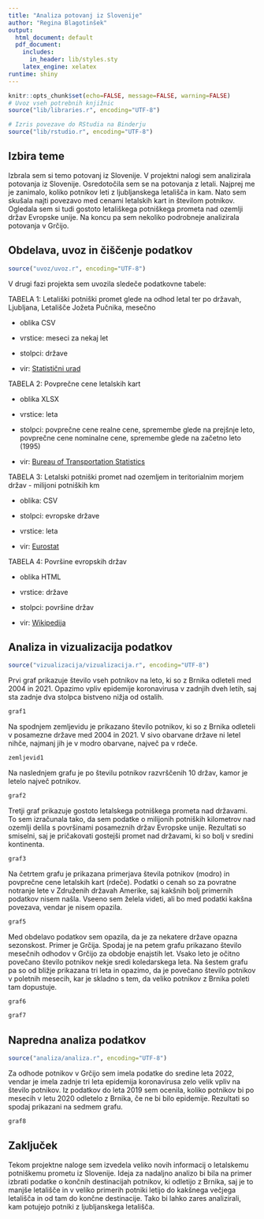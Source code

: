 ```yaml
---
title: "Analiza potovanj iz Slovenije"
author: "Regina Blagotinšek"
output:
  html_document: default
  pdf_document:
    includes:
      in_header: lib/styles.sty
    latex_engine: xelatex
runtime: shiny
---
```


```r
knitr::opts_chunk$set(echo=FALSE, message=FALSE, warning=FALSE)
# Uvoz vseh potrebnih knjižnic
source("lib/libraries.r", encoding="UTF-8")
```

```r
# Izris povezave do RStudia na Binderju
source("lib/rstudio.r", encoding="UTF-8")
```

## Izbira teme
Izbrala sem si temo potovanj iz Slovenije. V projektni nalogi sem analizirala potovanja iz Slovenije. Osredotočila sem se na potovanja z letali. Najprej me je zanimalo, koliko potnikov leti z ljubljanskega letališča in kam. Nato sem skušala najti povezavo med cenami letalskih kart in številom potnikov. Ogledala sem si tudi gostoto letališkega potniškega prometa nad ozemlji držav Evropske unije. Na koncu pa sem nekoliko podrobneje analizirala potovanja v Grčijo.


## Obdelava, uvoz in čiščenje podatkov

```r
source("uvoz/uvoz.r", encoding="UTF-8")
```

V drugi fazi projekta sem uvozila sledeče podatkovne tabele:

TABELA 1: Letališki potniški promet glede na odhod letal ter po državah, Ljubljana, Letališče Jožeta Pučnika, mesečno

* oblika CSV

* vrstice: meseci za nekaj let

* stolpci: države

* vir: [Statistični urad](<https://pxweb.stat.si/SiStatData/pxweb/sl/Data/-/2221901S.px>)

TABELA 2: Povprečne cene letalskih kart

* oblika XLSX

* vrstice: leta

* stolpci: povprečne cene realne cene, spremembe glede na prejšnje leto, povprečne cene nominalne cene, spremembe glede na začetno leto (1995)

* vir: [Bureau of Transportation Statistics](<https://www.bts.gov/content/annual-us-domestic-average-itinerary-fare-current-and-constant-dollars>)

TABELA 3: Letalski potniški promet nad ozemljem in teritorialnim morjem držav - milijoni potniških km

* oblika: CSV

* stolpci: evropske države

* vrstice: leta

* vir: [Eurostat](<https://ec.europa.eu/eurostat/databrowser/view/avia_tppa/default/table?lang=en>)

TABELA 4: Površine evropskih držav

* oblika HTML

* vrstice: države

* stolpci: površine držav

* vir: [Wikipedija](<https://en.wikipedia.org/wiki/European_Union>)

## Analiza in vizualizacija podatkov

```r
source("vizualizacija/vizualizacija.r", encoding="UTF-8")
```

Prvi graf prikazuje število vseh potnikov na leto, ki so z Brnika odleteli med 2004 in 2021. Opazimo vpliv epidemije koronavirusa v zadnjih dveh letih, saj sta zadnje dva stolpca bistveno nižja od ostalih.
```r
graf1
```
Na spodnjem zemljevidu je prikazano število potnikov, ki so z Brnika odleteli v posamezne države med 2004 in 2021. V sivo obarvane države ni letel nihče, najmanj jih je v modro obarvane, največ pa v rdeče.
```r
zemljevid1
```
Na naslednjem grafu je po številu potnikov razvrščenih 10 držav, kamor je letelo največ potnikov.
```r
graf2
```
Tretji graf prikazuje gostoto letalskega potniškega prometa nad državami. To sem izračunala tako, da sem podatke o milijonih potniških kilometrov nad ozemlji delila s površinami posameznih držav Evropske unije. Rezultati so smiselni, saj je pričakovati gostejši promet nad državami, ki so bolj v sredini kontinenta.
```r
graf3
```
Na četrtem grafu je prikazana primerjava števila potnikov (modro) in povprečne cene letalskih kart (rdeče). Podatki o cenah so za povratne notranje lete v Združenih državah Amerike, saj kakšnih bolj primernih podatkov nisem našla. Vseeno sem želela videti, ali bo med podatki kakšna povezava, vendar je nisem opazila. 
```r
graf5
```
Med obdelavo podatkov sem opazila, da je za nekatere države opazna sezonskost. Primer je Grčija. Spodaj je na petem grafu prikazano število mesečnih odhodov v Grčijo za obdobje enajstih let. Vsako leto je očitno povečano število potnikov nekje sredi koledarskega leta. Na šestem grafu pa so od bližje prikazana tri leta in opazimo, da je povečano število potnikov v poletnih mesecih, kar je skladno s tem, da veliko potnikov z Brnika poleti tam dopustuje.
```r
graf6
```

```r
graf7
```

## Napredna analiza podatkov

```r
source("analiza/analiza.r", encoding="UTF-8")
```
Za odhode potnikov v Grčijo sem imela podatke do sredine leta 2022, vendar je imela zadnje tri leta epidemija koronavirusa zelo velik vpliv na število potnikov. Iz podatkov do leta 2019 sem ocenila, koliko potnikov bi po mesecih v letu 2020 odletelo z Brnika, če ne bi bilo epidemije. Rezultati so spodaj prikazani na sedmem grafu.
```r
graf8
```

## Zaključek

Tekom projektne naloge sem izvedela veliko novih informacij o letalskemu potniškemu prometu iz Slovenije. Ideja za nadaljno analizo bi bila na primer izbrati podatke o končnih destinacijah potnikov, ki odletijo z Brnika, saj je to manjše letališče in v veliko primerih potniki letijo do kakšnega večjega letališča in od tam do končne destinacije. Tako bi lahko zares analizirali, kam potujejo potniki z ljubljanskega letališča.
